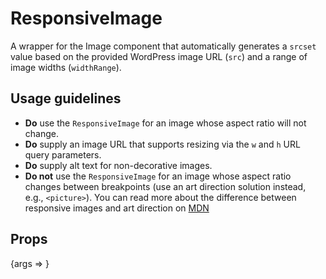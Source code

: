 
<Meta title="ResponsiveImage" component={ResponsiveImage} />

# ResponsiveImage

A wrapper for the Image component that automatically generates a `srcset` value based on the provided WordPress image URL (`src`) and a range of image widths (`widthRange`).

## Usage guidelines

- **Do** use the `ResponsiveImage` for an image whose aspect ratio will not change.
- **Do** supply an image URL that supports resizing via the `w` and `h` URL query parameters.
- **Do** supply alt text for non-decorative images.
- **Do not** use the `ResponsiveImage` for an image whose aspect ratio changes between breakpoints (use an art direction solution instead, e.g., `<picture>`). You can read more about the difference between responsive images and art direction on [MDN](https://developer.mozilla.org/en-US/docs/Learn/HTML/Multimedia_and_embedding/Responsive_images)

## Props

<Canvas>
	<Story
		args={{
			alt: 'The Apple Inc. logo is seen hanging at the entrance to the Apple store on 5th Avenue in New York',
			aspectRatio: 0.666667,
			src: 'https://cms.qz.com/wp-content/uploads/2020/10/2020-10-12T095922Z_142848263_RC2XGJ9T1J4Y_RTRMADP_3_APPLE-IPHONE-5G.jpg?quality=80&strip=all',
			widthRange: [ 200, 1600 ],
		}}
		name="Default"
	>
		{args => <ResponsiveImage {...args} />}
	</Story>
</Canvas>

<ArgsTable story="ResponsiveImage" />
